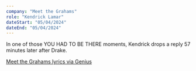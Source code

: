 ```yaml
---
company: "Meet the Grahams"
role: "Kendrick Lamar"
dateStart: "05/04/2024"
dateEnd: "05/04/2024"
---
```



In one of those YOU HAD TO BE THERE moments, Kendrick drops a reply 57 minutes later after Drake.

<YouTube id="https://www.youtube.com/watch?v=2QiFl9Dc7D0" />

[Meet the Grahams lyrics via Genius](https://genius.com/Kendrick-lamar-meet-the-grahams-lyrics)
